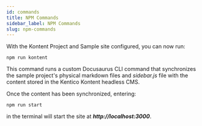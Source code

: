 ```yaml
---
id: commands
title: NPM Commands
sidebar_label: NPM Commands
slug: npm-commands
---
```

With the Kontent Project and Sample site configured, you can now run:

`npm run kontent`

This command runs a custom Docusaurus CLI command that synchronizes the sample project's physical markdown files and *sidebar.js* file with the content stored in the Kentico Kontent headless CMS.

Once the content has been synchronized, entering:

`npm run start`

in the terminal will start the site at ***http://localhost:3000***.

